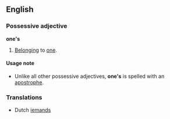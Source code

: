 ==English==
===Possessive adjective===<!--or possessive pronoun-->
'''one's'''

#[[Belong]]ing to [[one]].

====Usage note====
*Unlike all other possessive adjectives, '''one's''' is spelled with an [[apostrophe]].

===Translations===
*Dutch [[iemands]]